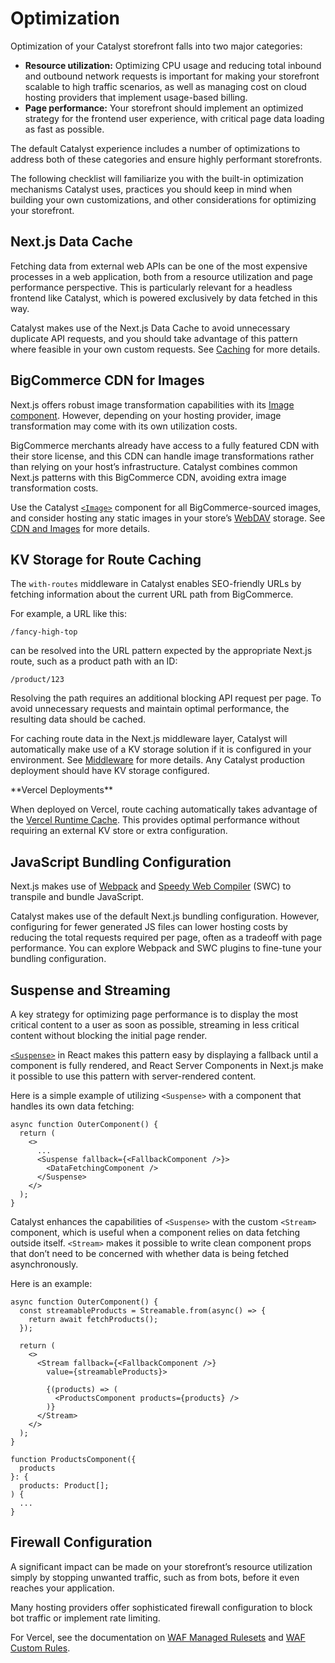 # Optimization

Optimization of your Catalyst storefront falls into two major categories:

* **Resource utilization:** Optimizing CPU usage and reducing total inbound and outbound network requests is important for making your storefront scalable to high traffic scenarios, as well as managing cost on cloud hosting providers that implement usage-based billing.
* **Page performance:** Your storefront should implement an optimized strategy for the frontend user experience, with critical page data loading as fast as possible.

The default Catalyst experience includes a number of optimizations to address both of these categories and ensure highly performant storefronts. 

The following checklist will familiarize you with the built-in optimization mechanisms Catalyst uses, practices you should keep in mind when building your own customizations, and other considerations for optimizing your storefront.

## Next.js Data Cache

Fetching data from external web APIs can be one of the most expensive processes in a web application, both from a resource utilization and page performance perspective. This is particularly relevant for a headless frontend like Catalyst, which is powered exclusively by data fetched in this way.

Catalyst makes use of the Next.js Data Cache to avoid unnecessary duplicate API requests, and you should take advantage of this pattern where feasible in your own custom requests. See [Caching](/docs/storefront/catalyst/development/caching) for more details.

## BigCommerce CDN for Images

Next.js offers robust image transformation capabilities with its [Image component](https://nextjs.org/docs/app/api-reference/components/image). However, depending on your hosting provider, image transformation may come with its own utilization costs.

BigCommerce merchants already have access to a fully featured CDN with their store license, and this CDN can handle image transformations rather than relying on your host’s infrastructure. Catalyst combines common Next.js patterns with this BigCommerce CDN, avoiding extra image transformation costs.

Use the Catalyst [`<Image>`](https://github.com/bigcommerce/catalyst/blob/main/core/components/image/index.tsx) component for all BigCommerce-sourced images, and consider hosting any static images in your store’s [WebDAV](https://support.bigcommerce.com/s/article/File-Access-WebDAV) storage. See [CDN and Images](/docs/storefront/catalyst/development/cdn-and-images) for more details.

## KV Storage for Route Caching

The `with-routes` middleware in Catalyst enables SEO-friendly URLs by fetching information about the current URL path from BigCommerce.

For example, a URL like this:

```
/fancy-high-top
```

can be resolved into the URL pattern expected by the appropriate Next.js route, such as a product path with an ID:

```
/product/123
```

Resolving the path requires an additional blocking API request per page. To avoid unnecessary requests and maintain optimal performance, the resulting data should be cached.

For caching route data in the Next.js middleware layer, Catalyst will automatically make use of a KV storage solution if it is configured in your environment. See [Middleware](/docs/storefront/catalyst/development/middleware) for more details. Any Catalyst production deployment should have KV storage configured.

<Callout type="info">
**Vercel Deployments**

When deployed on Vercel, route caching automatically takes advantage of the [Vercel Runtime Cache](https://vercel.com/changelog/introducing-the-runtime-cache-api). This provides optimal performance without requiring an external KV store or extra configuration.
</Callout>

## JavaScript Bundling Configuration

Next.js makes use of [Webpack](https://webpack.js.org/) and [Speedy Web Compiler](https://swc.rs/) (SWC) to transpile and bundle JavaScript.

Catalyst makes use of the default Next.js bundling configuration. However, configuring for fewer generated JS files can lower hosting costs by reducing the total requests required per page, often as a tradeoff with page performance.  You can explore Webpack and SWC plugins to fine-tune your bundling configuration.

## Suspense and Streaming

A key strategy for optimizing page performance is to display the most critical content to a user as soon as possible, streaming in less critical content without blocking the initial page render.

[`<Suspense>`](https://react.dev/reference/react/Suspense) in React makes this pattern easy by displaying a fallback until a component is fully rendered, and React Server Components in Next.js make it possible to use this pattern with server-rendered content.

Here is a simple example of utilizing `<Suspense>` with a component that handles its own data fetching:

```tsx {5-7}
async function OuterComponent() {
  return (
    <>
      ...
      <Suspense fallback={<FallbackComponent />}>
        <DataFetchingComponent />
      </Suspense>
    </>
  );
}
```

Catalyst enhances the capabilities of `<Suspense>` with the custom `<Stream>` component, which is useful when a component relies on data fetching outside itself. `<Stream>` makes it possible to write clean component props that don’t need to be concerned with whether data is being fetched asynchronously.

Here is an example:

```tsx {8-14}
async function OuterComponent() {
  const streamableProducts = Streamable.from(async() => {
    return await fetchProducts();
  });

  return (
    <>
      <Stream fallback={<FallbackComponent />} 
        value={streamableProducts}>
      
        {(products) => (    
          <ProductsComponent products={products} />
        )}
      </Stream>
    </>
  );
}

function ProductsComponent({
  products
}: {
  products: Product[];
) {
  ...
}
```

## Firewall Configuration

A significant impact can be made on your storefront’s resource utilization simply by stopping unwanted traffic, such as from bots, before it even reaches your application.

Many hosting providers offer sophisticated firewall configuration to block bot traffic or implement rate limiting.

For Vercel, see the documentation on [WAF Managed Rulesets](https://vercel.com/docs/vercel-firewall/vercel-waf/managed-rulesets#configure-bot-protection-managed-ruleset) and [WAF Custom Rules](https://vercel.com/docs/vercel-firewall/vercel-waf/custom-rules).
